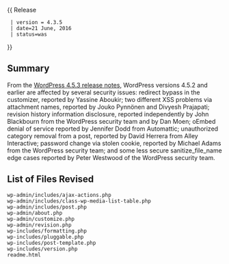 {{Languages|
{{en|Version 4.3.5}}
{{ja|Version 4.3.5}}
}}
{{ Release
  | version = 4.3.5
  | date=21 June, 2016
  | status=was
}}

== Summary ==
  
From the [https://wordpress.org/news/2016/06/wordpress-4-5-3/ WordPress 4.5.3 release notes], WordPress versions 4.5.2 and earlier are affected by several security issues: redirect bypass in the customizer, reported by Yassine Aboukir; two different XSS problems via attachment names, reported by Jouko Pynnönen and Divyesh Prajapati; revision history information disclosure, reported independently by John Blackbourn from the WordPress security team and by Dan Moen; oEmbed denial of service reported by Jennifer Dodd from Automattic; unauthorized category removal from a post, reported by David Herrera from Alley Interactive; password change via stolen cookie, reported by Michael Adams from the WordPress security team; and some less secure sanitize_file_name edge cases reported by Peter Westwood of  the WordPress security team.  
== List of Files Revised ==
 
<pre>
wp-admin/includes/ajax-actions.php
wp-admin/includes/class-wp-media-list-table.php
wp-admin/includes/post.php
wp-admin/about.php
wp-admin/customize.php
wp-admin/revision.php
wp-includes/formatting.php
wp-includes/pluggable.php
wp-includes/post-template.php
wp-includes/version.php
readme.html
</pre>